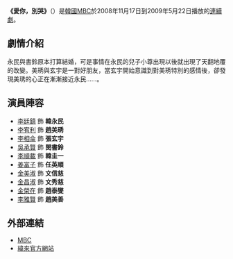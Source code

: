 {{Infobox Television
| show_name         = 愛你，別哭
| original_name      = {{lang|ko|사랑해, 울지마}}
| image                = [[File:Love_You_Dont_Cry.jpg|250px]]
| caption              = [[連續劇|連續劇]]
| genre                = [[連續劇|連續劇]]
| format               = 
| creator              = 
| developer            = 
| writer               = [[朴正蘭|朴正蘭]]
| director             = [[金時賢|金時賢]]、[[李東允|李東允]]
| creative_director    = 
| presenter            = 
| starring             = [[李廷鎮|李廷鎮]]、[[李宥利|李宥利]]、[[李相侖|李相侖]]<br />[[吳承賢|吳承賢]]
| slogan               =  
| judges               = 
| voices               = 
| narrated             = 
| theme_music_composer = 
| opentheme            =  
| endtheme             = 
| composer             = 
| country              = {{KOR}}
| language             = [[韩语|韩语]]
| num_seasons          = <!-- or num_series -->
| num_episodes         = 132
| list_episodes        = 
| executive_producer   = 
| producer             = [[李台英|李台英]]
| supervising_producer = 
| editor               = 
| location             = {{KOR}}
| cinematography       = 
| camera               = 
| runtime              = 約40分鐘（含廣告）
| company              = [[Pan_Entertainment|Pan Entertainment]]
| distributor          = 
| channel              = [[韓國文化廣播公司|MBC]]
| picture_format       = 
| audio_format         = 
| first_run            = {{KOR}}
| first_aired          = {{start date|2008|11|17}}
| last_aired           = {{end date|2009|5|22}}
| status               = 
| preceded_by          = [[春子家有喜事了|春子家有喜事了]]
| followed_by          = [[給我飯|給我飯]]
| related              = 
| website              = http://www.imbc.com/broad/tv/drama/lovencry/index.html
| production_website   = 
}}

'''《愛你，別哭》'''（{{lang-ko|'''사랑해, 울지마 '''}}）是[[大韓民國|韓國]][[韓國文化廣播公司|MBC]]於2008年11月17日到2009年5月22日播放的[[連續劇|連續劇]]。

==劇情介紹==
永民與書鈴原本打算結婚，可是事情在永民的兒子小尊出現以後就出現了天翻地覆的改變。美琇與玄宇是一對好朋友，當玄宇開始意識到對美琇特別的感情後，卻發現美琇的心正在漸漸接近永民……。

== 演員陣容 ==
*[[李廷鎮|李廷鎮]] 飾 '''韓永民'''
*[[李宥利|李宥利]] 飾 '''趙美琇'''
*[[李相侖|李相侖]] 飾 '''張玄宇''' 
*[[吳承賢|吳承賢]] 飾 '''閔書鈴'''
*[[李順載|李順載]] 飾 '''韓圭一'''
*[[姜富子|姜富子]] 飾 '''任英順'''
*[[金美淑|金美淑]] 飾 '''文信慈'''
*[[金昌淑|金昌淑]] 飾 '''文秀慈'''
*[[金榮在|金榮在]] 飾 '''趙泰燮'''
*[[李雅賢|李雅賢]] 飾 '''趙美善'''

== 外部連結 ==
*[http://www.imbc.com/broad/tv/drama/lovencry/index.html MBC] {{Wayback|url=http://www.imbc.com/broad/tv/drama/lovencry/index.html |date=20081216005645 }} {{ko icon}}
*[http://drama.videoland.com.tw/channel/lovencry/ 緯來官方網站] {{Wayback|url=http://drama.videoland.com.tw/channel/lovencry/ |date=20100607102057 }} {{zh-tw}}

{{電視節目的變遷
|電視台={{flagicon|South Korea}} 韓國 [[韓國文化廣播公司|MBC]]
|播放檔次=[[日日連續劇|日日連續劇]]
|節目名稱=愛你，別哭<br />（2008.11.17 - 2009.5.22）
|上一節目=[[春子家有喜事了|春子家有喜事了]]<br />（2008.5.19 - 2008.11.13）
|下一節目=[[給我飯|給我飯]]<br />（2009.5.25 - 2009.10.23）
}}

{{電視節目的變遷
|電視台={{flagicon|Taiwan}} 台灣 [[緯來戲劇台|緯來戲劇台]]
|播放檔次=星期一至五20:00-22:00<br />2月23日改為20:00-21:00
|節目名稱=愛你，別哭<br />（2009.12.24 - 2010.3.25） 
|上一節目=[[小媳婦與少奶奶|小媳婦與少奶奶]]<br />（2009.10.12 - 2009.12.23）
|下一節目=[[薔花紅蓮|薔花與紅蓮]]<br />（2010.2.23 - 2010.6.1）
}}
{{MBC日日連續劇}}
{{Pan Entertainment}}
{{Cat also|Salanghae, uljima|MBC日日連續劇|2008年韓國電視劇集|緯來電視外購韓劇|韓國愛情劇}}